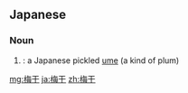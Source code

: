 ==Japanese==
{{ja-kanjitab|うめ|ほ|k2=ぼ|o2=し|yomi=k|r=y}}

===Noun===
{{ja-noun|うめぼし}}

# {{alternative spelling of|lang=ja|nodot=1|梅干し}}: a Japanese pickled [[ume]] (a kind of plum)

[[mg:梅干]]
[[ja:梅干]]
[[zh:梅干]]